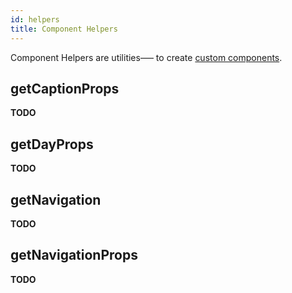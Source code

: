 ```yaml
---
id: helpers
title: Component Helpers
---
```


Component Helpers are utilities––– to create [custom components](./custom-components).

## getCaptionProps

**TODO**

## getDayProps

**TODO**

## getNavigation

**TODO**

## getNavigationProps

**TODO**
